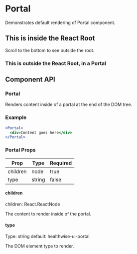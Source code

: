 

<Meta
  title="Components/Portal"
  component={Portal}
/>

# Portal

Demonstrates default rendering of Portal component.

<Preview>
  <Story name="default">
    <div>
      <h2>This is inside the React Root</h2>
      <p>Scroll to the bottom to see outside the root.</p>
      <Portal><h3>This is outside the React Root, in a Portal</h3></Portal>
    </div>
  </Story>
</Preview>

## Component API

### Portal
Renders content inside of a portal at the end of the DOM tree.

### Example
```jsx
<Portal>
  <div>Content goes here</div>
</Portal>
```

### Portal Props

| Prop | Type |	Required |
|--- | --- | --- |
| children | node | true |
| type | string | false |

#### children
children: React.ReactNode

The content to render inside of the portal.

#### type
Type: string default: healthwise-ui-portal

The DOM element type to render.
